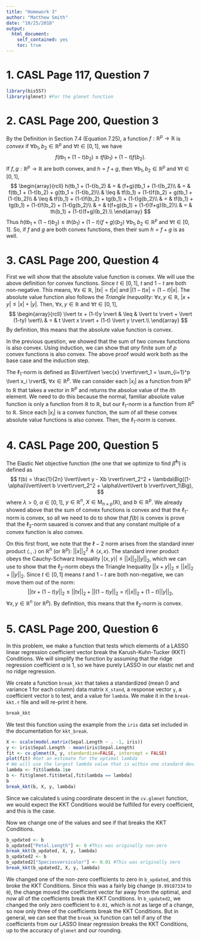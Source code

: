 ```yaml
---
title: "Homework 3"
author: "Matthew Smith"
date: "10/25/2018"
output:
  html_document:
    self_contained: yes
    toc: true
---
```

<!--
%\VignetteEngine{knitr::rmarkdown}
%\VignetteIndexEntry{Basis Expansion and LASSO}
-->

# 1. CASL Page 117, Question 7
```r
library(bis557)
library(glmnet) #For the glmnet function
```


# 2. CASL Page 200, Question 3
By the Definition in Section 7.4 (Equation 7.25), a function $f:\mathbb{R}^p\to\mathbb{R}$ is
*convex* if $\forall b_1, b_2 \in \mathbb{R}^p$ and $\forall t \in [0,1]$, we have
$$
f(tb_1 + (1-t)b_2) \leq tf(b_1) + (1-t)f(b_2).
$$
If $f,g:\mathbb{R}^p\to\mathbb{R}$ are both convex, and $h = f + g$, then
$\forall b_1, b_2 \in \mathbb{R}^p$ and $\forall t \in [0,1]$,
$$
\begin{array}{rcll}
h(tb_1 + (1-t)b_2) & = & (f+g)(tb_1 + (1-t)b_2)\\
 & = & f(tb_1 + (1-t)b_2) + g(tb_1 + (1-t)b_2)\\
 & \leq & tf(b_1) + (1-t)f(b_2) + g(tb_1 + (1-t)b_2)\\
 & \leq & tf(b_1) + (1-t)f(b_2) + tg(b_1) + (1-t)g(b_2)\\
 & = & tf(b_1) + tg(b_1) + (1-t)f(b_2) + (1-t)g(b_2)\\
 & = & t(f+g)(b_1) + (1-t)(f+g)(b_2)\\
 & = & th(b_1) + (1-t)(f+g)(b_2).\\
\end{array}
$$
Thus $h(tb_1 + (1-t)b_2) \leq th(b_1) + (1-t)(f+g)(b_2)$ $\forall b_1, b_2 \in \mathbb{R}^p$ and
$\forall t \in [0,1]$. So, if $f$ and $g$ are both convex functions, then their sum $h=f+g$ is as
well.


# 3. CASL Page 200, Question 4
First we will show that the absolute value function is convex. We will use the above definition for
convex functions. Since $t\in[0,1]$, $t$ and $1-t$ are both non-negative. This means,
$\forall x \in \mathbb{R}$, $\lvert tx \rvert = t \lvert x \rvert$ and
$\lvert (1-t)x \rvert = (1-t) \lvert x \rvert$. The absolute value function also follows the
*Triangle Inequality*: $\forall x,y \in \mathbb{R}$,
$\lvert x+y \rvert \leq \lvert x \rvert + \lvert y \rvert$. Then, $\forall x,y \in \mathbb{R}$ and
$\forall t \in [0,1]$,
$$
\begin{array}{rcll}
\lvert tx + (1-t)y \rvert & \leq & \lvert tx \rvert + \lvert (1-ty) \vert\\
 & = & t \lvert x \rvert + (1-t) \lvert y \rvert.\\
\end{array}
$$
By definition, this means that the absolute value function is convex.

In the previous question, we showed that the sum of two convex functions is also convex. Using
induction, we can show that *any* finite sum of $p$ convex functions is also convex. The above proof
would work both as the base case and the induction step.

The $\ell_1$-norm is defined as
$\lvert\lvert \vec{x} \rvert\rvert_1 = \sum_{i=1}^p \lvert x_i \rvert$, $\forall x \in \mathbb{R}^p$.
We can consider each $\lvert x_i \rvert$ as a function from $\mathbb{R}^p$ to $\mathbb{R}$ that takes
a vector in $\mathbb{R}^p$ and returns the absolue value of the $i$th element. We need to do this
because the normal, familiar absolute value function is only a function from $\mathbb{R}$ to
$\mathbb{R}$, but our $\ell_1$-norm is a function from $\mathbb{R}^p$ to $\mathbb{R}$. Since each
$\lvert x_i \rvert$ is a convex function, the sum of all these convex absolute value functions is
also convex. Then, the $\ell_1$-norm is convex.


# 4. CASL Page 200, Question 5
The Elastic Net objective function (the one that we optimize to find $\hat{\beta}^{\ell_1}$) is
defined as
$$
f(b) = \frac{1}{2n} \lvert\lvert y - Xb \rvert\rvert_2^2 + \lambda\Big((1-\alpha)\lvert\lvert b \rvert\rvert_2^2 + \alpha\lvert\lvert b \rvert\rvert_1\Big),
$$
where $\lambda > 0$, $\alpha \in [0,1]$, $y \in \mathbb{R}^n$,
$X \in \textrm{M}_{n \times p}(\mathbb{R})$, and $b \in \mathbb{R}^p$. We already showed above that
the sum of convex functions is convex and that the $\ell_1$-norm is convex, so all we need to do to
show that $f(b)$ is convex is prove that the $\ell_2$-norm sauared is convex and that any constant
multiple of a convex function is also convex.

On this first front, we note that the $\ell-2$ norm arises from the standard inner product
$\langle.,.\rangle$ on $\mathbb{R}^n$ (or $\mathbb{R}^p$):
$\lvert\lvert x \rvert\rvert_2^2 \triangleq \langle x,x \rangle$. The standard inner product obeys the
Cauchy-Schwarz Inequality
$\lvert \langle x,y \rangle \rvert \leq \lvert\lvert x \rvert\rvert_2 \lvert\lvert y \rvert\rvert_2$,
which we can use to show that the $\ell_2$-norm obeys the Triangle Inequality
$\lvert\lvert x+y \rvert\rvert_2 \leq \lvert\lvert x \rvert\rvert_2 + \lvert\lvert y \rvert\rvert_2$.
Since $t \in [0,1]$ means $t$ and $1-t$ are both non-negative, we can move them out of the norm:
$$\lvert\lvert tx + (1-t)y \rvert\rvert_2 \leq \lvert\lvert tx \rvert\rvert_2 + \lvert\lvert (1-t)y \rvert\rvert_2 = t \lvert\lvert x \rvert\rvert_2 + (1-t) \lvert\lvert y \rvert\rvert_2,$$
$\forall x,y \in \mathbb{R}^n$ (or $\mathbb{R}^p$). By definition, this means that the $\ell_2$-norm
is convex.


# 5. CASL Page 200, Question 6
In this problem, we make a function that tests which elements of a LASSO linear regression
coefficient vector break the Karush-Kuhn-Tucker (KKT) Conditions. We will simplify the function by
assuming that the ridge regression coefficient $\alpha$ is $1$, so we have purely LASSO in our 
elastic net and no ridge regression.

We create a function `break_kkt` that takes a standardized (mean $0$ and variance $1$ for each
column) data matrix `X_stand`, a response vector `y`, a coefficient
vector `b` to test, and a value for `lambda`. We make it in the `break-kkt.r` file and will re-print
it here.
```r
break_kkt
```

We test this function using the example from the `iris` data set included in the documentation for
`kkt_break`.
```r
X <- scale(model.matrix(Sepal.Length ~ . -1, iris))
y <- iris$Sepal.Length - mean(iris$Sepal.Length)
fit <- cv.glmnet(X, y, standardize=FALSE, intercept = FALSE)
plot(fit) #Get an estimate for the optimal lambda
# We will use the largest lambda value that is within one standard deviation of the lambda that gives the minimum MSE
lambda <- fit$lambda.1se
b <- fit$glmnet.fit$beta[,fit$lambda == lambda]
b
break_kkt(b, X, y, lambda)
```
Since we calculated `b` using coordinate descent in the `cv.glmnet` function, we would expect the KKT
Conditions would be fulfilled for every coefficient, and this is the case.

Now we change one of the values and see if that breaks the KKT Conditions.
```r
b_updated <- b
b_updated["Petal.Length"] <- 0 #This was originally non-zero
break_kkt(b_updated, X, y, lambda)
b_updated2 <- b
b_updated2["Speciesversicolor"] <- 0.01 #This was originally zero
break_kkt(b_updated2, X, y, lambda)
```
We changed one of the non-zero coefficients to zero in `b_updated`, and this broke the KKT
Conditions. Since this was a fairly big change (`0.99187334` to `0`), the change moved the
coefficient vector far away from the optimal, and now all of the coefficients break the KKT
Conditions. In `b_updated2`, we changed the only zero coefficient to `0.01`, which is not as large of
a change, so now only three of the coefficients break the KKT Conditions. But in general, we can see
that the `break_kk` function can tell if any of the coefficients from our LASSO linear regression
breaks the KKT Conditions, up to the accuracy of `glmnet` and our rounding.